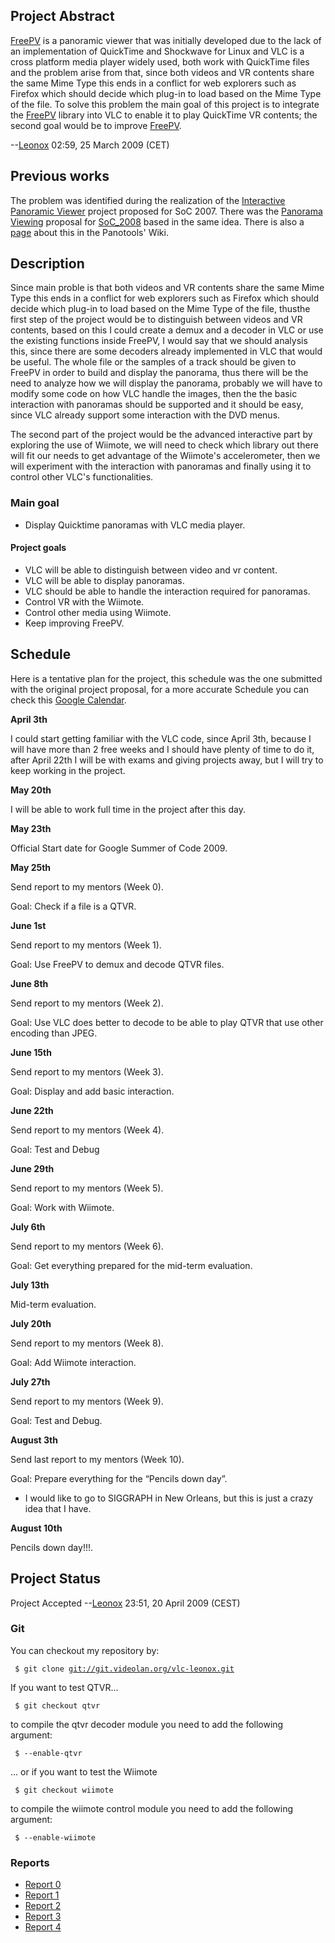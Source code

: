 {{SoCProject|year=2009|student=[[User:Leonox|León Moctezuma]]|mentor=[[User:Dionoea|Antoine Cellerier]]}}

==Project Abstract==
[http://freepv.sf.net FreePV] is a panoramic viewer that was initially developed due to the lack of an implementation of QuickTime and Shockwave for Linux and VLC is a cross platform media player widely used, both work with QuickTime files and the problem arise from that, since both videos and VR contents share the same Mime Type this ends in a conflict for web explorers such as Firefox which should decide which plug-in to load based on the Mime Type of the file. To solve this problem the main goal of this project is to integrate the [http://freepv.sf.net FreePV] library into VLC to enable it to play QuickTime VR contents; the second goal would be to improve [http://freepv.sf.net FreePV].

--[[User:Leonox|Leonox]] 02:59, 25 March 2009 (CET)

==Previous works==
The problem was identified during the realization of the [http://wiki.panotools.org/Interactive_Panoramic_Viewer Interactive Panoramic Viewer] project proposed for SoC 2007. There was the [[SoC_2008/PanoramaViewing|Panorama Viewing]] proposal for [[SoC_2008]] based in the same idea. There is also a [http://wiki.panotools.org/SoC2007_projects#Interactive_panoramic_viewer page] about this in the Panotools' Wiki.

==Description==

Since main proble is that both videos and VR contents share the same Mime Type this ends in a conflict for web explorers such as Firefox which should decide which plug-in to load based on the Mime Type of the file, thusthe first step of the project would be to distinguish between videos and VR contents, based on this I could create a demux and a decoder in VLC or use the existing functions inside FreePV, I would say that we should analysis this, since there are some decoders already implemented in VLC that would be useful. The whole file or the samples of a track should be given to FreePV in order to build and display the panorama, thus there will be the need to analyze how we will display the panorama, probably we will have to modify some code on how VLC handle the images, then the the basic interaction with panoramas should be supported and it should be easy, since VLC already support some interaction with the DVD menus.

The second part of the project would be the advanced interactive part by exploring the use of Wiimote, we will need to check which library out there will fit our needs to get advantage of the Wiimote's accelerometer, then we will experiment with the interaction with panoramas and finally using it to control other VLC's functionalities. 

===Main goal===

* Display Quicktime panoramas with VLC media player.

====Project goals====

* VLC will be able to distinguish between video and vr content.
* VLC will be able to display panoramas.
* VLC should be able to handle the interaction required for panoramas.
* Control VR with the Wiimote.
* Control other media using Wiimote.
* Keep improving FreePV.



== Schedule ==
 
Here is a tentative plan for the project, this schedule was the one submitted with the original project proposal, for a more accurate Schedule you can check this [http://www.google.com/calendar/embed?src=seiotbl75rd4rj4sf74vslns0o%40group.calendar.google.com&ctz=America/Mexico_City Google Calendar].

'''April 3th'''

I could start getting familiar with the VLC code, since April 3th, because I will have more than 2 free weeks and I should have plenty of time to do it, after April 22th I will be with exams and giving projects away, but I will try to keep working in the project.

'''May 20th'''

I will be able to work full time in the project after this day.

'''May 23th'''

Official Start date for Google Summer of Code 2009.

'''May 25th'''

Send report to my mentors (Week 0).

Goal: Check if a file is a QTVR.

'''June 1st'''

Send report to my mentors (Week 1).

Goal: Use FreePV to demux and decode QTVR files.

'''June 8th'''

Send report to my mentors (Week 2).

Goal: Use VLC does better to decode to be able to play QTVR that use other encoding than JPEG.

'''June 15th'''

Send report to my mentors (Week 3).

Goal: Display and add basic interaction.

'''June 22th'''

Send report to my mentors (Week 4).

Goal: Test and Debug

'''June 29th'''

Send report to my mentors (Week 5).

Goal: Work with Wiimote.

'''July 6th'''

Send report to my mentors (Week 6).

Goal: Get everything prepared for the mid-term evaluation.

'''July 13th'''

Mid-term evaluation.

'''July 20th'''

Send report to my mentors (Week 8).

Goal: Add Wiimote interaction.

'''July 27th'''

Send report to my mentors (Week 9).

Goal: Test and Debug.

'''August 3th'''

Send last report to my mentors (Week 10).

Goal: Prepare everything for the “Pencils down day”.

*I would like to go to SIGGRAPH in New Orleans, but this is just a crazy idea that I have.

'''August 10th'''

Pencils down day!!!.

==Project Status==
Project Accepted
--[[User:Leonox|Leonox]] 23:51, 20 April 2009 (CEST)

===Git===

You can checkout my repository by:

  $ git clone git://git.videolan.org/vlc-leonox.git

If you want to test QTVR...

  $ git checkout qtvr

to compile the qtvr decoder module you need to add the following  argument:

  $ --enable-qtvr

... or if you want to test the Wiimote

  $ git checkout wiimote

to compile the wiimote control module you need to add the following  argument:

  $ --enable-wiimote

===Reports===

*[http://docs.google.com/View?id=d86k47t_24g3s6n6c5 Report 0]
*[http://docs.google.com/View?id=d86k47t_25fkc2rwhf Report 1]
*[http://docs.google.com/View?id=d86k47t_27hmfjvwgg Report 2]
*[http://docs.google.com/View?id=d86k47t_30dxwt27hj Report 3]
*[http://docs.google.com/View?id=d86k47t_31hh6kzrcq Report 4]